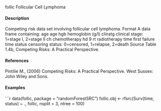 follic Follicular Cell Lymphoma

#### Description
Competing risk data set involving follicular cell lymphoma.
Format
A data frame containing:
age age
hgb hemoglobin (g/l)
clinstg clinical stage: 1=stage I, 2=stage II
ch chemotherapy
hd 9
rt radiotherapy
time first failure time
status censoring status: 0=censored, 1=relapse, 2=death
Source
Table 1.4b, Competing Risks: A Practical Perspective.

#### References

Pintilie M., (2006) Competing Risks: A Practical Perspective. West Sussex: John Wiley and Sons.

#### Examples 
```r
data(follic, package = "randomForestSRC")
follic.obj <- rfsrc(Surv(time, status) ~ ., follic, nsplit = 3, ntree = 100)
